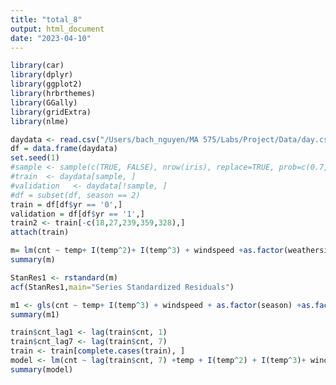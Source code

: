 ```yaml
---
title: "total_8"
output: html_document
date: "2023-04-10"
---
```


```r
library(car)
library(dplyr)
library(ggplot2)
library(hrbrthemes)
library(GGally)
library(gridExtra)
library(nlme)
```

```r
daydata <- read.csv("/Users/bach_nguyen/MA 575/Labs/Project/Data/day.csv",header=TRUE)
df = data.frame(daydata)
set.seed(1)
#sample <- sample(c(TRUE, FALSE), nrow(iris), replace=TRUE, prob=c(0.7,0.3))
#train  <- daydata[sample, ]
#validation   <- daydata[!sample, ]
#df = subset(df, season == 2)
train = df[df$yr == '0',]
validation = df[df$yr == '1',]
train2 <- train[-c(18,27,239,359,328),]
attach(train)
```

```r
m= lm(cnt ~ temp+ I(temp^2)+ I(temp^3) + windspeed +as.factor(weathersit))
summary(m)
```

```r
StanRes1 <- rstandard(m)
acf(StanRes1,main="Series Standardized Residuals")
```

```r
m1 <- gls(cnt ~ temp+ I(temp^3) + windspeed + as.factor(season) +as.factor(weathersit),correlation=corAR1(form=~instant),data=train,method="ML")
summary(m1)
```

```r
train$cnt_lag1 <- lag(train$cnt, 1)
train$cnt_lag7 <- lag(train$cnt, 7)
train <- train[complete.cases(train), ]
model <- lm(cnt ~ lag(train$cnt, 7) +temp + I(temp^2) + I(temp^3)+ windspeed+ as.factor(weathersit) + as.factor(season), data = train)
summary(model)
```
